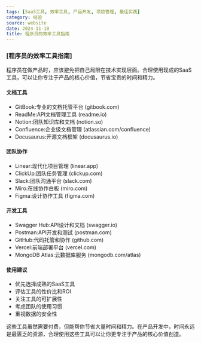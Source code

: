 ```yaml
---
tags: [SaaS工具, 效率工具, 产品开发, 项目管理, 最佳实践]
category: 经验
source: website
date: 2024-11-10
title: 程序员的效率工具指南
---
```


### [程序员的效率工具指南]


程序员在做产品时，应该避免把自己局限在技术实现层面。合理使用现成的SaaS工具，可以让你专注于产品的核心价值，节省宝贵的时间和精力。

#### 文档工具
- GitBook:专业的文档托管平台 (gitbook.com)
- ReadMe:API文档管理工具 (readme.io)
- Notion:团队知识库和文档 (notion.so)
- Confluence:企业级文档管理 (atlassian.com/confluence)
- Docusaurus:开源文档框架 (docusaurus.io)

#### 团队协作
- Linear:现代化项目管理 (linear.app)
- ClickUp:团队任务管理 (clickup.com)
- Slack:团队沟通平台 (slack.com)
- Miro:在线协作白板 (miro.com)
- Figma:设计协作工具 (figma.com)

#### 开发工具
- Swagger Hub:API设计和文档 (swagger.io)
- Postman:API开发和测试 (postman.com)
- GitHub:代码托管和协作 (github.com)
- Vercel:前端部署平台 (vercel.com)
- MongoDB Atlas:云数据库服务 (mongodb.com/atlas)

#### 使用建议
- 优先选择成熟的SaaS工具
- 评估工具的性价比和ROI
- 关注工具的可扩展性
- 考虑团队的使用习惯
- 重视数据的安全性

这些工具虽然需要付费，但能帮你节省大量时间和精力。在产品开发中，时间永远是最匮乏的资源，合理使用这些工具可以让你更专注于产品的核心价值创造。 